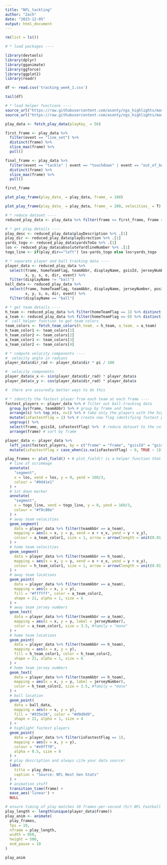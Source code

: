 ```yaml
---
title: "NFL_tackling"
author: "Zach"
date: "2023-12-05"
output: html_document
---
```

```r
rm(list = ls())

```

```r
# * load packages ----

library(devtools)
library(dplyr)
library(gganimate)
library(ggforce)
library(ggplot2)
library(readr)
```

```r
df <- read.csv('tracking_week_1.csv')
```

```r
tail(df)
```

```r
# * load helper functions ----
source_url("https://raw.githubusercontent.com/asonty/ngs_highlights/master/utils/scripts/data_utils.R")
source_url("https://raw.githubusercontent.com/asonty/ngs_highlights/master/utils/scripts/plot_utils.R")
```



```r
play_data <- fetch_play_data(playKey_ = 56)
```


```r
first_frame <- play_data %>%
  filter(event == "line_set") %>% 
  distinct(frame) %>% 
  slice_max(frame) %>% 
  pull()

final_frame <- play_data %>% 
  filter(event == "tackle" | event == "touchdown" | event == "out_of_bounds") %>% 
  distinct(frame) %>% 
  slice_max(frame) %>% 
  pull()

first_frame
```
```r
plot_play_frame(play_data_ = play_data, frame_ = 180)
```

```r
plot_play_frame(play_data_ = play_data, frame_ = 200, velocities_ = T)
```


```r
# * reduce dataset ----
reduced_play_data <- play_data %>% filter(frame >= first_frame, frame <= final_frame+10)

# * get play details ----
play_desc <- reduced_play_data$playDescription %>% .[1]
play_dir <- reduced_play_data$playDirection %>% .[1]
yards_togo <- reduced_play_data$yardsToGo %>% .[1]
los <- reduced_play_data$absoluteYardlineNumber %>% .[1]
togo_line <- if(play_dir=="left") los-yards_togo else los+yards_togo

# * separate player and ball tracking data ----
player_data <- reduced_play_data %>% 
  select(frame, homeTeamFlag, teamAbbr, displayName, gsisId, jerseyNumber, position, positionGroup,
         x, y, s, o, dir, event) %>% 
  filter(displayName != "ball")
ball_data <- reduced_play_data %>% 
  select(frame, homeTeamFlag, teamAbbr, displayName, jerseyNumber, position, positionGroup,
         x, y, s, o, dir, event) %>% 
  filter(displayName == "ball")

# * get team details ----
h_team <- reduced_play_data %>% filter(homeTeamFlag == 1) %>% distinct(teamAbbr) %>% pull()
a_team <- reduced_play_data %>% filter(homeTeamFlag == 0) %>% distinct(teamAbbr) %>% pull()
#  call helper function to get team colors
team_colors <- fetch_team_colors(h_team_ = h_team, a_team_ = a_team)
h_team_color1 <- team_colors[1]
h_team_color2 <- team_colors[2]
a_team_color1 <- team_colors[3]
a_team_color2 <- team_colors[4]
```


```r
# * compute velocity components ----
#  velocity angle in radians
player_data$dir_rad <- player_data$dir * pi / 180

#  velocity components
player_data$v_x <- sin(player_data$dir_rad) * player_data$s
player_data$v_y <- cos(player_data$dir_rad) * player_data$s
```


```r
#  there are assuredly better ways to do this

# * identify the fastest player from each team at each frame ----
fastest_players <- player_data %>% # filter out ball-tracking data
  group_by(frame, teamAbbr) %>% # group by frame and team
  arrange(s) %>% top_n(s, n=1) %>% # take only the players with the highest speed on each team at every frame
  mutate(isFastestFlag = 1) %>% # create new flag identifying fastest players
  ungroup() %>% 
  select(frame, gsisId, isFastestFlag) %>%  # reduce dataset to the columns needed for joining and the new flag
  arrange(frame) # sort by frame

player_data <- player_data %>% 
  left_join(fastest_players, by = c("frame" = "frame", "gsisId" = "gsisId")) %>% # join on frame and gsisId
  mutate(isFastestFlag = case_when(is.na(isFastestFlag) ~ 0, TRUE ~ 1)) # replace NA values for isFastestFlag with 0
```



```r
play_frames <- plot_field() + # plot_field() is a helper function that returns a ggplot2 object of an NFL field
  # line of scrimmage
  annotate(
    "segment",
    x = los, xend = los, y = 0, yend = 160/3,
    colour = "#0d41e1"
  ) +
  # 1st down marker
  annotate(
    "segment",
    x = togo_line, xend = togo_line, y = 0, yend = 160/3,
    colour = "#f9c80e"
  ) +
  # away team velocities
  geom_segment(
    data = player_data %>% filter(teamAbbr == a_team),
    mapping = aes(x = x, y = y, xend = x + v_x, yend = y + v_y),
    colour = a_team_color1, size = 1, arrow = arrow(length = unit(0.01, "npc"))
  ) + 
  # home team velocities
  geom_segment(
    data = player_data %>% filter(teamAbbr == h_team),
    mapping = aes(x = x, y = y, xend = x + v_x, yend = y + v_y),
    colour = h_team_color1, size = 1, arrow = arrow(length = unit(0.01, "npc"))
  ) +
  # away team locations
  geom_point(
    data = player_data %>% filter(teamAbbr == a_team),
    mapping = aes(x = x, y = y),
    fill = "#ffffff", color = a_team_color2,
    shape = 21, alpha = 1, size = 6
  ) +
  # away team jersey numbers
  geom_text(
    data = player_data %>% filter(teamAbbr == a_team),
    mapping = aes(x = x, y = y, label = jerseyNumber),
    color = a_team_color1, size = 3.5, #family = "mono"
  ) +
  # home team locations
  geom_point(
    data = player_data %>% filter(teamAbbr == h_team),
    mapping = aes(x = x, y = y),
    fill = h_team_color1, color = h_team_color2,
    shape = 21, alpha = 1, size = 6
  ) +
  # home team jersey numbers
  geom_text(
    data = player_data %>% filter(teamAbbr == h_team),
    mapping = aes(x = x, y = y, label = jerseyNumber),
    color = h_team_color2, size = 3.5, #family = "mono"
  ) +
  # ball location
  geom_point(
    data = ball_data,
    mapping = aes(x = x, y = y),
    fill = "#935e38", color = "#d9d9d9",
    shape = 21, alpha = 1, size = 4
  ) +
  # highlight fastest players
  geom_point(
    data = player_data %>% filter(isFastestFlag == 1),
    mapping = aes(x = x, y = y),
    colour = "#e9ff70",
    alpha = 0.5, size = 8
  ) +
  # play description and always cite your data source!
  labs(
    title = play_desc,
    caption = "Source: NFL Next Gen Stats"
  ) + 
  # animation stuff
  transition_time(frame) +
  ease_aes('linear') +
  NULL

# ensure timing of play matches 10 frames-per-second (h/t NFL Football Ops)
play_length <- length(unique(player_data$frame))
play_anim <- animate(
  play_frames,
  fps = 10, 
  nframe = play_length,
  width = 850,
  height = 500,
  end_pause = 10
)
```
```r
play_anim
```

